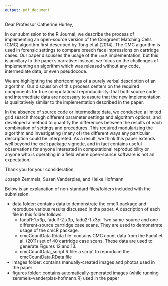 ```yaml
---
output: pdf_document
---
```


Dear Professor Catherine Hurley,

In our submission \textit{A Study in Reproducibility: The Congruent Matching Cells Algorithm and cmcR package} to the R Journal, we describe the process of implementing an open-source version of the Congruent Matching Cells (CMC) algorithm first described by Tong et al (2014). The CMC algorithm is used in forensic settings to compare breech face impressions on cartridge cases. 
Our paper discusses the usage of the `cmcR` implementation, but this is ancillary to the paper's narrative: instead, we focus on the challenges of implementing an algorithm which was released without any code, intermediate data, or even pseudocode. 

We are highlighting the shortcomings of a purely verbal description of an algorithm.
Our discussion of this process centers on the required components for true computational reproducibility: that both source code and intermediate data are necessary to assure that the new implementation is qualitatively similar to the implementation described in the paper. 

In the absence of source code or intermediate data, we conducted a limited grid search through  different parameter settings and algorithm options, and developed a method to quantify the differences between the results of each combination of settings and procedures. 
This required modularizing the algorithm and investigating (many of) the different ways any particular description could be interpreted. 
As a result, we think this paper extends well beyond the `cmcR` package vignette, and in fact contains useful observations for anyone interested in computational reproducibility or anyone who is operating in a field where open-source software is not an expectation. 

Thank you for your consideration,

Joseph Zemmels, Susan Vanderplas, and Heike Hofmann

Below is an explanation of non-standard files/folders included with the submission.

- data folder: contains data to demonstrate the cmcR package and reproduce various results discussed in the paper. A description of each file in this folder follows.
  - fadul1-1.x3p, fadul1-2.x3p, fadu2-1.x3p: Two same-source and one different-source cartridge case scans. They are used to demonstrate usage of the cmcR package.
  - cmcCountData.Rdata file: contains CMC count data from the Fadul et al. (2011) set of 40 cartridge case scans. These data are used to generate Figures 12 and 13.
  - cmcCountData_script.R file: a script to reproduce the cmcCountData.RData file
- images folder: contains manually-created images and photos used in the paper
- figures folder: contains automatically-generated images (while running zemmels-vanderplas-hofmann.R) used in the paper
